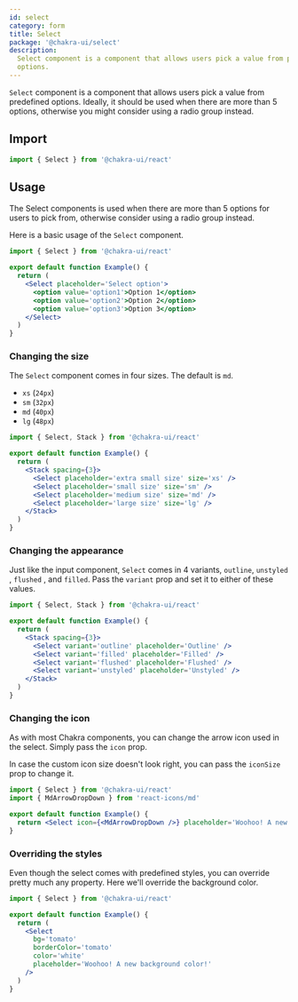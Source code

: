 ```yaml
---
id: select
category: form
title: Select
package: '@chakra-ui/select'
description:
  Select component is a component that allows users pick a value from predefined
  options.
---
```


`Select` component is a component that allows users pick a value from predefined
options. Ideally, it should be used when there are more than 5 options,
otherwise you might consider using a radio group instead.

<carbon-ad></carbon-ad>

## Import

```js
import { Select } from '@chakra-ui/react'
```

## Usage

The Select components is used when there are more than 5 options for users to
pick from, otherwise consider using a radio group instead.

Here is a basic usage of the `Select` component.

```jsx
import { Select } from '@chakra-ui/react'

export default function Example() {
  return (
    <Select placeholder='Select option'>
      <option value='option1'>Option 1</option>
      <option value='option2'>Option 2</option>
      <option value='option3'>Option 3</option>
    </Select>
  )
}
```

### Changing the size

The `Select` component comes in four sizes. The default is `md`.

- `xs` (`24px`)
- `sm` (`32px`)
- `md` (`40px`)
- `lg` (`48px`)

```jsx
import { Select, Stack } from '@chakra-ui/react'

export default function Example() {
  return (
    <Stack spacing={3}>
      <Select placeholder='extra small size' size='xs' />
      <Select placeholder='small size' size='sm' />
      <Select placeholder='medium size' size='md' />
      <Select placeholder='large size' size='lg' />
    </Stack>
  )
}
```

### Changing the appearance

Just like the input component, `Select` comes in 4 variants, `outline`,
`unstyled` , `flushed` , and `filled`. Pass the `variant` prop and set it to
either of these values.

```jsx
import { Select, Stack } from '@chakra-ui/react'

export default function Example() {
  return (
    <Stack spacing={3}>
      <Select variant='outline' placeholder='Outline' />
      <Select variant='filled' placeholder='Filled' />
      <Select variant='flushed' placeholder='Flushed' />
      <Select variant='unstyled' placeholder='Unstyled' />
    </Stack>
  )
}
```

### Changing the icon

As with most Chakra components, you can change the arrow icon used in the
select. Simply pass the `icon` prop.

In case the custom icon size doesn't look right, you can pass the `iconSize`
prop to change it.

```jsx
import { Select } from '@chakra-ui/react'
import { MdArrowDropDown } from 'react-icons/md'

export default function Example() {
  return <Select icon={<MdArrowDropDown />} placeholder='Woohoo! A new icon' />
}
```

### Overriding the styles

Even though the select comes with predefined styles, you can override pretty
much any property. Here we'll override the background color.

```jsx
import { Select } from '@chakra-ui/react'

export default function Example() {
  return (
    <Select
      bg='tomato'
      borderColor='tomato'
      color='white'
      placeholder='Woohoo! A new background color!'
    />
  )
}
```
